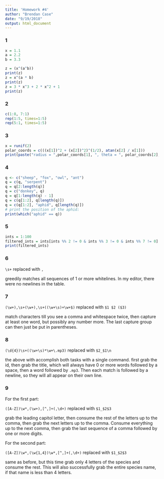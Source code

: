 ```yaml
---
title: 'Homework #4'
author: "Brendan Case"
date: "9/19/2018"
output: html_document
---
```


### 1

```r
x = 1.1
a = 2.2
b = 3.3

z = (x^(a^b))
print(z)
z = x^(a * b)
print(z)
z = 3 * x^3 + 2 * x^2 + 1
print(z)
```

### 2

```r
c(1:8, 7:1)
rep(1:5, times=1:5)
rep(5:1, times=1:5)
```

### 3

```r
x = runif(2)
polar_coords = c(((x[1])^2 + (x[2])^2)^(1/2), atan(x[2] / x[1]))
print(paste("radius = ",polar_coords[1], ", theta = ", polar_coords[2], sep=""))
```

### 4

```r
q <- c("sheep", "fox", "owl", "ant")
q = c(q, "serpent")
q = q[2:length(q)]
q = c("donkey", q)
q = q[1:length(q) - 1]
q = c(q[1:2], q[length(q)])
q = c(q[1:2], "aphid", q[length(q)])
# print the position of the aphid:
print(which("aphid" == q))
```

### 5

```r
ints = 1:100
filtered_ints = ints[ints %% 2 != 0 & ints %% 3 != 0 & ints %% 7 != 0]
print(filtered_ints)
```

### 6

`\s+` replaced with `,`

greedily matches all sequences of 1 or more whitelines. In my editor, there were no newlines in the table.

### 7

`(\w+),\s+(\w+),\s+((\w+\s)+\w+$)` replaced with `$1 $2 ($3)`

match characters till you see a comma and whitespace twice, then capture at least one word, but possibly any number more. The last capture group can then just be put in parentheses.

### 8

`(\d{4})\s+((\w+\s)*\w+\.mp3)` replaced with `$2_$1\n`

the above with accomplish both tasks with a single command. first grab the id, then grab the title, which will always have 0 or more words followed by a space, then a word followed by `.mp3`. Then each match is followed by a newline, so they will all appear on their own line.

### 9

For the first part:

`([A-Z])\w*,(\w+),[^,]+(,\d+)` replaced with `$1_$2$3`

grab the leading capitol letter, then consume the rest of the letters up to the comma, then grab the next letters up to the comma. Consume everything up to the next comma, then grab the last sequence of a comma followed by one or more digits.

For the second part:

`([A-Z])\w*,(\w{1,4})\w*,[^,]+(,\d+)` replaced with `$1_$2$3`

same as before, but this time grab only 4 letters of the species and consume the rest. This will also successfully grab the entire species name, if that name is less than 4 letters.
